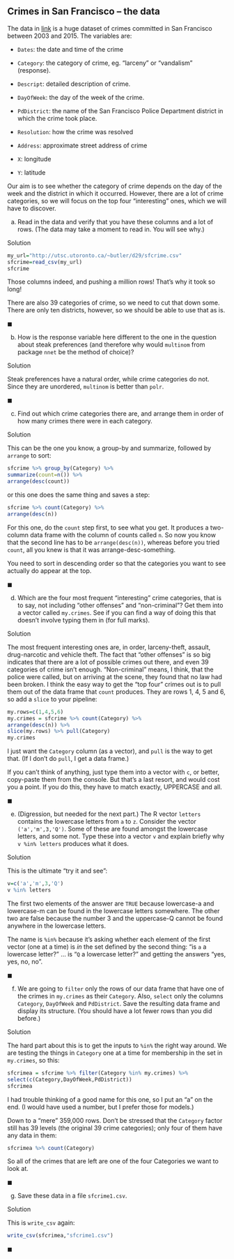 ##  Crimes in San Francisco -- the data


 The data in [link](http://utsc.utoronto.ca/~butler/d29/sfcrime.csv) is a huge dataset of crimes committed in San
Francisco between 2003 and 2015. The variables are:



* `Dates`: the date and time of the crime

* `Category`: the category of crime, eg. "larceny" or
"vandalism" (response).

* `Descript`: detailed description of crime.

* `DayOfWeek`: the day of the week of the crime.

* `PdDistrict`: the name of the San Francisco Police
Department district in which the crime took place.

* `Resolution`: how the crime was resolved

* `Address`: approximate street address of crime

* `X`: longitude

* `Y`: latitude


Our aim is to see whether the category of crime depends on the day of
the week and the district in which it occurred. However, there are a
lot of crime categories, so we will focus on the top four
"interesting" ones, which we will have to discover.



(a) Read in the data and verify that you have these columns and a
lot of rows. (The data may take a moment to read in. You will see why.)


Solution


```r
my_url="http://utsc.utoronto.ca/~butler/d29/sfcrime.csv"
sfcrime=read_csv(my_url)
sfcrime
```

     

Those columns indeed, and pushing a million rows! That's why it took
so long!

There are also 39 categories of crime, so we need to cut that down
some. There are only ten districts, however, so we should be able to
use that as is.
    
$\blacksquare$

(b) How is the response variable here different to the one in
the question about steak preferences (and therefore why would
`multinom` from package `nnet` be the method of choice)?


Solution


Steak preferences have a natural order, while crime categories do
not. Since they are unordered, `multinom` is better than
`polr`. 
    
$\blacksquare$

(c) Find out which crime categories there are, and 
arrange them in order of how many crimes there were in each
category. 


Solution


This can be the one you know, a group-by and summarize, followed
by `arrange` to sort:

```r
sfcrime %>% group_by(Category) %>%
summarize(count=n()) %>%
arrange(desc(count))
```

 

or this one does the same thing and saves a step:

```r
sfcrime %>% count(Category) %>%
arrange(desc(n))
```

 

For this one, do the `count` step first, to see what you
get. It produces a two-column data frame with the column of counts
called `n`. So now you know that the second line has to be
`arrange(desc(n))`, whereas before you tried `count`,
all you knew is that it was arrange-desc-something.

You need to sort in descending order so that the categories you want
to see actually do appear at the top.
    
$\blacksquare$

(d) Which are the four most frequent "interesting" crime
categories, that is to say, not including "other offenses" and
"non-criminal"? Get them into a vector called
`my.crimes`. See if you can find a way of doing this  that
doesn't involve typing them in (for full marks).


Solution


The most frequent interesting ones are, in order, larceny-theft,
assault, drug-narcotic and vehicle theft. 
The fact that "other offenses" is so big indicates that there
are a lot of possible crimes out there, and even 39 categories of
crime isn't enough. "Non-criminal" means, I think, that the
police were called, but on arriving at the scene, they found that
no law had been broken.
I think the easy way to get the "top four" crimes out is to pull
them out of the data frame that `count` produces. They are
rows 1, 4, 5 and 6, so add a `slice` to your pipeline:
```r
my.rows=c(1,4,5,6)
my.crimes = sfcrime %>% count(Category) %>%
arrange(desc(n)) %>%
slice(my.rows) %>% pull(Category)
my.crimes
```

     

I just want the `Category` column (as a vector), and
`pull` is the way to get that. (If I don't do `pull`, I
get a data frame.)

If you can't think of anything, just type them into a vector with
`c`, or better, copy-paste them from the console. But that's a
last resort, and would cost you a point. If you do this, they have to
match exactly, UPPERCASE and all.
    
$\blacksquare$

(e) (Digression, but needed for the next part.) The R vector
`letters` contains the lowercase letters from `a` to
`z`. Consider the vector `('a','m',3,'Q')`. Some of
these are found amongst the lowercase letters, and some not. Type
these into a vector `v` and explain briefly why 
`v %in% letters` produces what it does.



Solution


This is the ultimate "try it and see":
```r
v=c('a','m',3,'Q')
v %in% letters
```

   

The first two elements of the answer are `TRUE` because
lowercase-a and lowercase-m can be found in the lowercase letters
somewhere. The other two are false because the number 3 and the
uppercase-Q cannot be found anywhere in the lowercase letters.

The name is `%in%` because it's asking whether each element of
the first vector (one at a time) is *in* the set defined by the
second thing: "is `a` a lowercase letter?" ... 
is "`Q` a lowercase letter?" 
and getting the answers "yes, yes, no, no".
  
$\blacksquare$

(f) We are going to `filter` only the rows of our data frame that
have one of the crimes in `my.crimes` as their
`Category`. Also, `select` only the columns
`Category`, `DayOfWeek` and `PdDistrict`. Save
the resulting data frame and display its structure. (You should have a
lot fewer rows than you did before.)



Solution


The hard part about this is to get the inputs to `%in%` the
right way around. We are testing the things in `Category` one
at a time for membership in the set in `my.crimes`, so this:
```r
sfcrimea = sfcrime %>% filter(Category %in% my.crimes) %>%
select(c(Category,DayOfWeek,PdDistrict)) 
sfcrimea
```


   
I had trouble thinking of a good name for this one, so I put an "a"
on the end. (I would have used a number, but I prefer those for
models.) 

Down to a "mere" 359,000 rows. Don't be stressed that the
`Category` factor still has 39 levels (the original 39 crime
categories); only four of them have any data in them:

```r
sfcrimea %>% count(Category)
```

 

So all of the crimes that are left are one of the four Categories we
want to look at.
  
$\blacksquare$

(g) Save these data in a file `sfcrime1.csv`.



Solution


This is `write_csv` again:
```r
write_csv(sfcrimea,"sfcrime1.csv")
```

$\blacksquare$   
  



